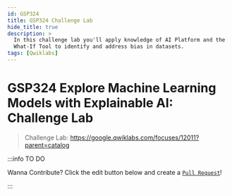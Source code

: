 ```yaml
---
id: GSP324
title: GSP324 Challenge Lab
hide_title: true
description: >
  In this challenge lab you'll apply knowledge of AI Platform and the
  What-If Tool to identify and address bias in datasets.
tags: [Qwiklabs]
---
```


<head>
  <meta name="keywords" content={require("../seo/keywords").add(`GSP324`)} />
</head>

<!-- Do Not Update Above -->

# GSP324 Explore Machine Learning Models with Explainable AI: Challenge Lab

> Challenge Lab: https://google.qwiklabs.com/focuses/12011?parent=catalog


:::info TO DO

Wanna Contribute? Click the edit button below and create a [`Pull Request`](https://github.com/jhasuraj01/qwiklabs/tree/main/docs/GSP324.mdx)!

:::